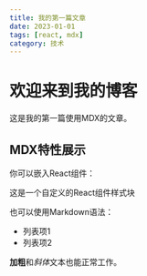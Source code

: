 ```yaml
---
title: 我的第一篇文章
date: 2023-01-01
tags: [react, mdx]
category: 技术
---
```


# 欢迎来到我的博客

这是我的第一篇使用MDX的文章。

## MDX特性展示

你可以嵌入React组件：

<div className="p-4 bg-blue-100 rounded-lg my-4">
  这是一个自定义的React组件样式块
</div>

也可以使用Markdown语法：

- 列表项1
- 列表项2

**加粗**和*斜体*文本也能正常工作。